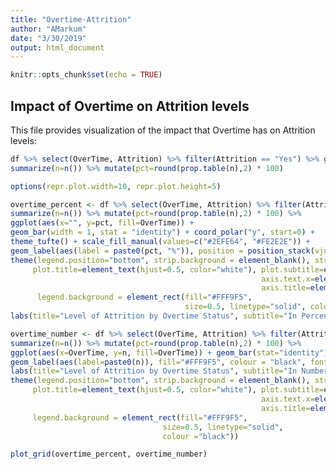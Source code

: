 ```yaml
---
title: "Overtime-Attrition"
author: "AMarkum"
date: "3/30/2019"
output: html_document
---
```


```r
knitr::opts_chunk$set(echo = TRUE)
```

## Impact of Overtime on Attrition levels

This file provides visualization of the impact that Overtime has on Attrition levels:

```r
df %>% select(OverTime, Attrition) %>% filter(Attrition == "Yes") %>% group_by(Attrition, OverTime) %>%
summarize(n=n()) %>% mutate(pct=round(prop.table(n),2) * 100)

options(repr.plot.width=10, repr.plot.height=5) 

overtime_percent <- df %>% select(OverTime, Attrition) %>% filter(Attrition == "Yes") %>% group_by(Attrition, OverTime) %>%
summarize(n=n()) %>% mutate(pct=round(prop.table(n),2) * 100) %>% 
ggplot(aes(x="", y=pct, fill=OverTime)) + 
geom_bar(width = 1, stat = "identity") + coord_polar("y", start=0) +
theme_tufte() + scale_fill_manual(values=c("#2EFE64", "#FE2E2E")) + 
geom_label(aes(label = paste0(pct, "%")), position = position_stack(vjust = 0.5), colour = "white",  fontface = "italic")+
theme(legend.position="bottom", strip.background = element_blank(), strip.text.x = element_blank(), 
     plot.title=element_text(hjust=0.5, color="white"), plot.subtitle=element_text(color="white"), plot.background=element_rect(fill="#0D7680"),
                                                        axis.text.x=element_text(colour="white"), axis.text.y=element_text(colour="white"),
                                                        axis.title=element_text(colour="white"), 
      legend.background = element_rect(fill="#FFF9F5",
                                       size=0.5, linetype="solid", colour ="black")) + 
labs(title="Level of Attrition by Overtime Status", subtitle="In Percent", x="", y="") 

overtime_number <- df %>% select(OverTime, Attrition) %>% filter(Attrition == "Yes") %>% group_by(Attrition, OverTime) %>%
summarize(n=n()) %>% mutate(pct=round(prop.table(n),2) * 100) %>% 
ggplot(aes(x=OverTime, y=n, fill=OverTime)) + geom_bar(stat="identity") + scale_fill_manual(values=c("#BCF5A9", "#F5BCA9")) + 
geom_label(aes(label=paste0(n)), fill="#FFF9F5", colour = "black", fontface = "italic") + 
labs(title="Level of Attrition by Overtime Status", subtitle="In Numbers", x="Overtime Status", y="Number of Employees") + theme_minimal() + 
theme(legend.position="bottom", strip.background = element_blank(), strip.text.x = element_blank(), 
     plot.title=element_text(hjust=0.5, color="white"), plot.subtitle=element_text(color="white"), plot.background=element_rect(fill="#0D7680"),
                                                        axis.text.x=element_text(colour="white"), axis.text.y=element_text(colour="white"),
                                                        axis.title=element_text(colour="white"), 
     legend.background = element_rect(fill="#FFF9F5",
                                  size=0.5, linetype="solid", 
                                  colour ="black")) 

plot_grid(overtime_percent, overtime_number)
```
